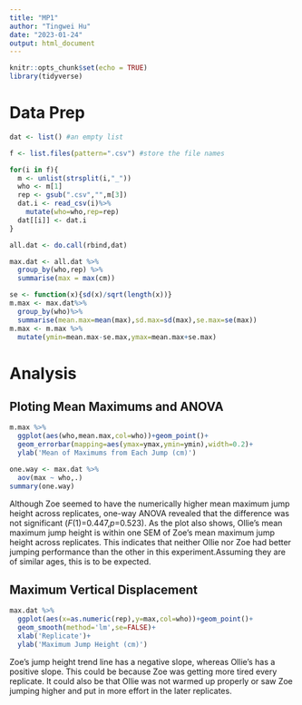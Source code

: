 ```yaml
---
title: "MP1"
author: "Tingwei Hu"
date: "2023-01-24"
output: html_document
---
```


```r
knitr::opts_chunk$set(echo = TRUE)
library(tidyverse)
```
# Data Prep
```r
dat <- list() #an empty list

f <- list.files(pattern=".csv") #store the file names

for(i in f){
  m <- unlist(strsplit(i,"_"))
  who <- m[1]
  rep <- gsub(".csv","",m[3])
  dat.i <- read_csv(i)%>%
    mutate(who=who,rep=rep)
  dat[[i]] <- dat.i
}

all.dat <- do.call(rbind,dat)
```

```r
max.dat <- all.dat %>% 
  group_by(who,rep) %>%
  summarise(max = max(cm))
```

```r
se <- function(x){sd(x)/sqrt(length(x))}
m.max <- max.dat%>%
  group_by(who)%>%
  summarise(mean.max=mean(max),sd.max=sd(max),se.max=se(max))
m.max <- m.max %>% 
  mutate(ymin=mean.max-se.max,ymax=mean.max+se.max)
```

# Analysis
## Ploting Mean Maximums and ANOVA
```r
m.max %>% 
  ggplot(aes(who,mean.max,col=who))+geom_point()+
  geom_errorbar(mapping=aes(ymax=ymax,ymin=ymin),width=0.2)+
  ylab('Mean of Maximums from Each Jump (cm)')
```
```r
one.way <- max.dat %>%
  aov(max ~ who,.)
summary(one.way)
```
Although Zoe seemed to have the numerically higher mean maximum jump height across replicates, one-way ANOVA revealed that the difference was not significant (*F*(1)=0.447,*p*=0.523). As the plot also shows, Ollie's mean maximum jump height is within one SEM of Zoe's mean maximum jump height across replicates. This indicates that neither Ollie nor Zoe had better jumping performance than the other in this experiment.Assuming they are of similar ages, this is to be expected. 

## Maximum Vertical Displacement
```r
max.dat %>% 
  ggplot(aes(x=as.numeric(rep),y=max,col=who))+geom_point()+
  geom_smooth(method='lm',se=FALSE)+
  xlab('Replicate')+
  ylab('Maximum Jump Height (cm)')
```
Zoe's jump height trend line has a negative slope, whereas Ollie's has a positive slope. This could be because Zoe was getting more tired every replicate. It could also be that Ollie was not warmed up properly or saw Zoe jumping higher and put in more effort in the later replicates.